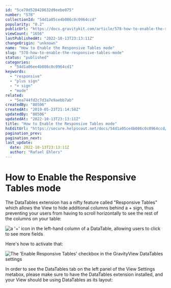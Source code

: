 ```yaml
---
id: "5ce70d520428632d9eebe075"
number: "578"
collectionId: "54d1a05ce4b086c0c0964ccd"
popularity: "0.2"
publicUrl: "https://docs.gravitykit.com/article/578-how-to-enable-the-responsive-tables-mode"
viewCount: "1656"
lastPublishedAt: "2022-10-13T23:13:11Z"
changeOrigin: "unknown"
name: "How to Enable the Responsive Tables mode"
slug: "578-how-to-enable-the-responsive-tables-mode"
status: "published"
categories: 
  - "54d1a06ee4b086c0c0964cd1"
keywords: 
  - "responsive"
  - "plus sign"
  - "+ sign"
  - "mode"
related: 
  - "5ea744fd2c7d3a7e9aebb7ab"
createdBy: "80506"
createdAt: "2019-05-23T21:14:58Z"
updatedBy: "80506"
updatedAt: "2022-10-13T23:13:11Z"
title: "How to Enable the Responsive Tables mode"
hsEditUrl: "https://secure.helpscout.net/docs/54d1a05ce4b086c0c0964ccd/article/5ce70d520428632d9eebe075"
pagination_prev: 
pagination_next: 
last_update:
  date: 2022-10-13T23:13:11Z
  author: "Rafael Ehlers"
---
```


# How to Enable the Responsive Tables mode

The DataTables extension has a nifty feature called "Responsive Tables" which allows the View to hide additional columns behind a + sign, thus preventing your users from having to scroll horizontally to see the rest of the columns on your table:

![a '+' icon in the left-hand column of a DataTable, allowing users to click to see more fields](https://s3.amazonaws.com/helpscout.net/docs/assets/54c58489e4b051242988532c/images/5ce70e032c7d3a32d2a4bdb0/file-gTipur7dyw.png)

Here's how to activate that:

![The 'Enable Responsive Tables' checkbox in the GravityView DataTables settings](https://s3.amazonaws.com/helpscout.net/docs/assets/54c58489e4b051242988532c/images/5ce70da12c7d3a32d2a4bda9/file-gJszhTcfoU.png)

In order to see the DataTables tab on the left panel of the View Settings metabox, please make sure to have the DataTables extension installed, and your View should be using DataTables as its layout: